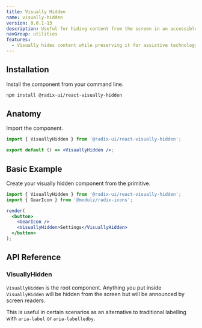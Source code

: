 ```yaml
---
title: Visually Hidden
name: visually-hidden
version: 0.0.1-13
description: Useful for hiding content from the screen in an accessible way.
navGroup: utilities
features:
  - Visually hides content while preserving it for assistive technology.
---
```


## Installation

Install the component from your command line.

```bash
npm install @radix-ui/react-visually-hidden
```

## Anatomy

Import the component.

```jsx
import { VisuallyHidden } from '@radix-ui/react-visually-hidden';

export default () => <VisuallyHidden />;
```

## Basic Example

Create your visually hidden component from the primitive.

```jsx live manual
import { VisuallyHidden } from '@radix-ui/react-visually-hidden';
import { GearIcon } from '@modulz/radix-icons';

render(
  <button>
    <GearIcon />
    <VisuallyHidden>Settings</VisuallyHidden>
  </button>
);
```

## API Reference

### VisuallyHidden

`VisuallyHidden` is the root component. Anything you put inside `VisuallyHidden` will be hidden from the screen but will be announced by screen readers.

This is useful in certain scenarios as an alternative to traditional labelling with `aria-label` or `aria-labelledby`.

